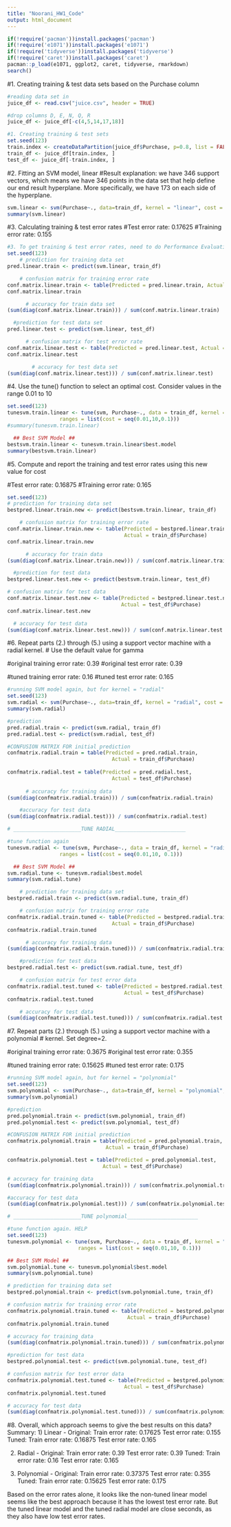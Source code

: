 ```yaml
---
title: "Noorani_HW1_Code"
output: html_document
---
```


```r
if(!require('pacman'))install.packages('pacman')
if(!require('e1071'))install.packages('e1071')
if(!require('tidyverse'))install.packages('tidyverse')
if(!require('caret'))install.packages('caret')
pacman::p_load(e1071, ggplot2, caret, tidyverse, rmarkdown)
search()

```

#1. Creating training & test data sets based on the Purchase column

```r
#reading data set in
juice_df <- read.csv("juice.csv", header = TRUE)

#drop columns D, E, N, Q, R
juice_df <- juice_df[-c(4,5,14,17,18)]

#1. Creating training & test sets
set.seed(123)
train.index <- createDataPartition(juice_df$Purchase, p=0.8, list = FALSE)
train_df <- juice_df[train.index, ]
test_df <- juice_df[-train.index, ]

```

#2. Fitting an SVM model, linear
#Result explanation: we have 346 support vectors, which means we have 346 points in the data set that help define our
end result hyperplane. More specifically, we have 173 on each side of the hyperplane.

```r
svm.linear <- svm(Purchase~., data=train_df, kernel = "linear", cost = 0.01)
summary(svm.linear)

```

#3. Calculating training & test error rates
#Test error rate: 0.17625
#Training error rate: 0.155

```r
#3. To get training & test error rates, need to do Performance Evaluation
set.seed(123)
    # prediction for training data set
pred.linear.train <- predict(svm.linear, train_df)

    # confusion matrix for training error rate
conf.matrix.linear.train <- table(Predicted = pred.linear.train, Actual = train_df$Purchase)
conf.matrix.linear.train

      # accuracy for train data set
(sum(diag(conf.matrix.linear.train))) / sum(conf.matrix.linear.train)

  #prediction for test data set
pred.linear.test <- predict(svm.linear, test_df)

      # confusion matrix for test error rate
conf.matrix.linear.test <- table(Predicted = pred.linear.test, Actual = test_df$Purchase)
conf.matrix.linear.test

        # accuracy for test data set
(sum(diag(conf.matrix.linear.test))) / sum(conf.matrix.linear.test)

```

#4. Use the tune() function to select an optimal cost. Consider values in the range 0.01 to 10


```r
set.seed(123)
tunesvm.train.linear <- tune(svm, Purchase~., data = train_df, kernel = 'linear',
                 ranges = list(cost = seq(0.01,10,0.1)))
#summary(tunesvm.train.linear)

  ## Best SVM Model ##
bestsvm.train.linear <- tunesvm.train.linear$best.model
summary(bestsvm.train.linear)

```

#5. Compute and report the training and test error rates using this new value for cost

#Test error rate: 0.16875
#Training error rate: 0.165

```r
set.seed(123)
# prediction for training data set
bestpred.linear.train.new <- predict(bestsvm.train.linear, train_df)

    # confusion matrix for training error rate
conf.matrix.linear.train.new <- table(Predicted = bestpred.linear.train.new,
                                      Actual = train_df$Purchase)
conf.matrix.linear.train.new

      # accuracy for train data
(sum(diag(conf.matrix.linear.train.new))) / sum(conf.matrix.linear.train.new)

  #prediction for test data
bestpred.linear.test.new <- predict(bestsvm.train.linear, test_df)

# confusion matrix for test data
conf.matrix.linear.test.new <- table(Predicted = bestpred.linear.test.new, 
                                     Actual = test_df$Purchase)
conf.matrix.linear.test.new

  # accuracy for test data
(sum(diag(conf.matrix.linear.test.new))) / sum(conf.matrix.linear.test.new)

```

#6. Repeat parts (2.) through (5.) using a support vector machine with a radial kernel.
# Use the default value for gamma

#original training error rate: 0.39
#original test error rate: 0.39

#tuned training error rate: 0.16
#tuned test error rate: 0.165

```r
#running SVM model again, but for kernel = "radial"
set.seed(123)
svm.radial <- svm(Purchase~., data=train_df, kernel = "radial", cost = 0.01)
summary(svm.radial)

#prediction
pred.radial.train <- predict(svm.radial, train_df)
pred.radial.test <- predict(svm.radial, test_df)

#CONFUSION MATRIX FOR initial prediction
confmatrix.radial.train = table(Predicted = pred.radial.train, 
                                  Actual = train_df$Purchase)
  
confmatrix.radial.test = table(Predicted = pred.radial.test, 
                                  Actual = test_df$Purchase)
  
      # accuracy for training data
(sum(diag(confmatrix.radial.train))) / sum(confmatrix.radial.train)

    #accuracy for test data
(sum(diag(confmatrix.radial.test))) / sum(confmatrix.radial.test)

# ______________________TUNE RADIAL_______________________

#tune function again
tunesvm.radial <- tune(svm, Purchase~., data = train_df, kernel = "radial",
                 ranges = list(cost = seq(0.01,10, 0.1)))

  ## Best SVM Model ##
svm.radial.tune <- tunesvm.radial$best.model
summary(svm.radial.tune)

    # prediction for training data set
bestpred.radial.train <- predict(svm.radial.tune, train_df)

    # confusion matrix for training error rate
confmatrix.radial.train.tuned <- table(Predicted = bestpred.radial.train, 
                                  Actual = train_df$Purchase)
confmatrix.radial.train.tuned

      # accuracy for training data
(sum(diag(confmatrix.radial.train.tuned))) / sum(confmatrix.radial.train.tuned)

    #prediction for test data
bestpred.radial.test <- predict(svm.radial.tune, test_df)

    # confusion matrix for test error data
confmatrix.radial.test.tuned <- table(Predicted = bestpred.radial.test, 
                                      Actual = test_df$Purchase)
confmatrix.radial.test.tuned

    # accuracy for test data
(sum(diag(confmatrix.radial.test.tuned))) / sum(confmatrix.radial.test.tuned)

```

#7. Repeat parts (2.) through (5.) using a support vector machine with a polynomial
# kernel. Set degree=2.

#original training error rate: 0.3675
#original test error rate: 0.355

#tuned training error rate: 0.15625
#tuned test error rate: 0.175

```r
#running SVM model again, but for kernel = "polynomial"
set.seed(123)
svm.polynomial <- svm(Purchase~., data=train_df, kernel = "polynomial", degree = 2, cost = 0.01)
summary(svm.polynomial)

#prediction
pred.polynomial.train <- predict(svm.polynomial, train_df)
pred.polynomial.test <- predict(svm.polynomial, test_df)

#CONFUSION MATRIX FOR initial prediction
confmatrix.polynomial.train = table(Predicted = pred.polynomial.train, 
                                Actual = train_df$Purchase)

confmatrix.polynomial.test = table(Predicted = pred.polynomial.test, 
                               Actual = test_df$Purchase)

# accuracy for training data
(sum(diag(confmatrix.polynomial.train))) / sum(confmatrix.polynomial.train)

#accuracy for test data
(sum(diag(confmatrix.polynomial.test))) / sum(confmatrix.polynomial.test)

# ______________________TUNE polynomial_______________________

#tune function again. HELP
set.seed(123)
tunesvm.polynomial <- tune(svm, Purchase~., data = train_df, kernel = "polynomial",
                       ranges = list(cost = seq(0.01,10, 0.1)))

## Best SVM Model ##
svm.polynomial.tune <- tunesvm.polynomial$best.model
summary(svm.polynomial.tune)

# prediction for training data set
bestpred.polynomial.train <- predict(svm.polynomial.tune, train_df)

# confusion matrix for training error rate
confmatrix.polynomial.train.tuned <- table(Predicted = bestpred.polynomial.train, 
                                       Actual = train_df$Purchase)
confmatrix.polynomial.train.tuned

# accuracy for training data
(sum(diag(confmatrix.polynomial.train.tuned))) / sum(confmatrix.polynomial.train.tuned)

#prediction for test data
bestpred.polynomial.test <- predict(svm.polynomial.tune, test_df)

# confusion matrix for test error data
confmatrix.polynomial.test.tuned <- table(Predicted = bestpred.polynomial.test, 
                                      Actual = test_df$Purchase)
confmatrix.polynomial.test.tuned

# accuracy for test data
(sum(diag(confmatrix.polynomial.test.tuned))) / sum(confmatrix.polynomial.test.tuned)

```

#8. Overall, which approach seems to give the best results on this data?
Summary:
1) Linear - Original: Train error rate: 0.17625
                      Test error rate: 0.155
            Tuned: Train error rate: 0.16875
                   Test error rate: 0.165

2) Radial - Original: Train error rate: 0.39
                      Test error rate: 0.39
            Tuned: Train error rate: 0.16
                  Test error rate: 0.165

3) Polynomial - Original: Train error rate: 0.37375
                          Test error rate: 0.355
                Tuned: Train error rate: 0.15625
                       Test error rate: 0.175

Based on the error rates alone, it looks like the non-tuned linear model seems like the best approach because it has the lowest test error
rate. But the tuned linear model and the tuned radial model are close seconds, as they also have low test error rates.
